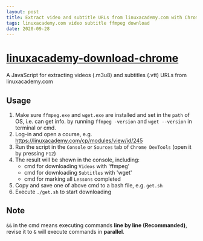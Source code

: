 ```yaml
---
layout: post
title: Extract video and subtitle URLs from linuxacademy.com with Chrome DevTools + ffmpeg + wget
tags: linuxacademy.com video subtitle ffmpeg download
date: 2020-09-28
---
```


# [linuxacademy-download-chrome](https://github.com/neotan/linuxacademy-download-chrome)
A JavaScript for extracting videos (.m3u8) and subtitles (.vtt) URLs from linuxacademy.com

## Usage

1. Make sure `ffmpeg.exe` and `wget.exe` are installed and set in the `path` of OS, i.e. can get info. by running `ffmpeg -version` and `wget --version` in terminal or cmd.
1. Log-in and open a course, e.g. https://linuxacademy.com/cp/modules/view/id/245
1. Run the script in the `Console` or `Sources` tab of `Chrome DevTools` (open it by pressing `F12`)
1. The result will be shown in the console, including: 
    * cmd for downloading `Videos` with 'ffmpeg'
    * cmd for downloading `Subtitles` with 'wget'
    * cmd for marking all `Lessons` completed
1. Copy and save one of above cmd to a bash file, e.g. `get.sh`
1. Execute `./get.sh` to start downloading

## Note
`&&` in the cmd means executing commands **line by line (Recommanded)**, revise it to `&` will execute commands in **parallel**.  
